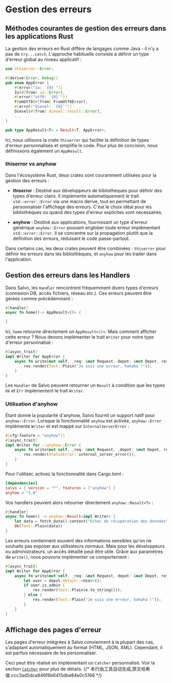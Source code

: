 # Gestion des erreurs

## Méthodes courantes de gestion des erreurs dans les applications Rust

La gestion des erreurs en Rust diffère de langages comme Java - il n'y a pas de `try...catch`. L'approche habituelle consiste à définir un type d'erreur global au niveau applicatif :

```rust
use thiserror::Error;

#[derive(Error, Debug)]
pub enum AppError {
    #[error("io: `{0}`")]
    Io(#[from] io::Error),
    #[error("utf8: `{0}`")]
    FromUtf8(#[from] FromUtf8Error),
    #[error("diesel: `{0}`")]
    Diesel(#[from] diesel::result::Error),
    ...
}

pub type AppResult<T> = Result<T, AppError>;
```

Ici, nous utilisons la crate `thiserror` qui facilite la définition de types d'erreur personnalisés et simplifie le code. Pour plus de concision, nous définissons également un `AppResult`.

### thiserror vs anyhow

Dans l'écosystème Rust, deux crates sont couramment utilisées pour la gestion des erreurs :

- **thiserror** : Destiné aux développeurs de bibliothèques pour définir des types d'erreur clairs. Il implémente automatiquement le trait `std::error::Error` via une macro derive, tout en permettant de personnaliser l'affichage des erreurs. C'est le choix idéal pour les bibliothèques ou quand des types d'erreur explicites sont nécessaires.

- **anyhow** : Destiné aux applications, fournissant un type d'erreur générique `anyhow::Error` pouvant englober toute erreur implémentant `std::error::Error`. Il se concentre sur la propagation plutôt que la définition des erreurs, réduisant le code passe-partout.

Dans certains cas, les deux crates peuvent être combinées : `thiserror` pour définir les erreurs dans les bibliothèques, et `anyhow` pour les traiter dans l'application.

## Gestion des erreurs dans les Handlers

Dans Salvo, les `Handler` rencontrent fréquemment divers types d'erreurs (connexion DB, accès fichiers, réseau etc.). Ces erreurs peuvent être gérées comme précédemment :

```rust
#[handler]
async fn home()-> AppResult<()> {

}
```

Ici, `home` retourne directement un `AppResult<()>`. Mais comment afficher cette erreur ? Nous devons implémenter le trait `Writer` pour notre type d'erreur personnalisé :

```rust
#[async_trait]
impl Writer for AppError {
    async fn write(mut self, _req: &mut Request, depot: &mut Depot, res: &mut Response) {
        res.render(Text::Plain("Je suis une erreur, hahaha !"));
    }
}
```

Les `Handler` de Salvo peuvent retourner un `Result` à condition que les types `Ok` et `Err` implémentent le trait `Writer`.

### Utilisation d'anyhow

Étant donné la popularité d'anyhow, Salvo fournit un support natif pour `anyhow::Error`. Lorsque la fonctionnalité `anyhow` est activée, `anyhow::Error` implémente `Writer` et est mappé sur `InternalServerError` :

```rust
#[cfg(feature = "anyhow")]
#[async_trait]
impl Writer for ::anyhow::Error {
    async fn write(mut self, _req: &mut Request, _depot: &mut Depot, res: &mut Response) {
        res.render(StatusError::internal_server_error());
    }
}
```

Pour l'utiliser, activez la fonctionnalité dans Cargo.toml :

```toml
[dependencies]
salvo = { version = "*", features = ["anyhow"] }
anyhow = "1.0"
```

Vos handlers peuvent alors retourner directement `anyhow::Result<T>` :

```rust
#[handler]
async fn home() -> anyhow::Result<impl Writer> {
    let data = fetch_data().context("Échec de récupération des données")?;
    Ok(Text::Plain(data))
}
```

Les erreurs contiennent souvent des informations sensibles qu'on ne souhaite pas exposer aux utilisateurs normaux. Mais pour les développeurs ou administrateurs, un accès détaillé peut être utile. Grâce aux paramètres de `write()`, nous pouvons implémenter ce comportement :

```rust
#[async_trait]
impl Writer for AppError {
    async fn write(mut self, _req: &mut Request, depot: &mut Depot, res: &mut Response) {
        let user = depot.obtain::<User>();
        if user.is_admin {
            res.render(Text::Plain(e.to_string()));
        } else {
            res.render(Text::Plain("Je suis une erreur, hahaha !"));
        }
    }
}
```

## Affichage des pages d'erreur

Les pages d'erreur intégrées à Salvo conviennent à la plupart des cas, s'adaptant automatiquement au format (HTML, JSON, XML). Cependant, il est parfois nécessaire de les personnaliser.

Ceci peut être réalisé en implémentant un `Catcher` personnalisé. Voir la section [`Catcher`](../concepts/catcher.html) pour plus de détails.
{/* 本行由工具自动生成,原文哈希值:ccc3ad5dca846f6b6415dbe84e0c5166 */}